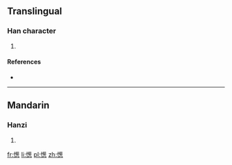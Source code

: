 ==Translingual==

===Han character===
{{Han char|rn=61|rad=心|as=13|sn=16|four=|canj=心廿心心 (PTPP)}}

# {{defn|Han|sort=心13}}

====References====
* {{Han ref|kx=0405.010|dkj=11309|dj=0745.120|hdz=42360.030|uh=61BD|ud=25021}}

----

==Mandarin==

===Hanzi===
{{cmn-hanzi|pin=[[sōng]] ([[song1]])|wg=sung<sup>1</sup>}}

# {{defn|lang=cmn|sort=心13}}

[[fr:憽]]
[[li:憽]]
[[pl:憽]]
[[zh:憽]]